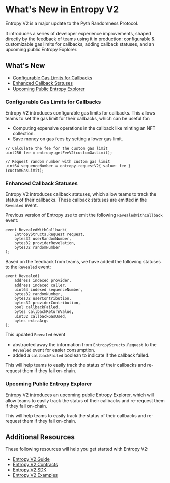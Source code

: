 # What's New in Entropy V2

Entropy V2 is a major update to the Pyth Randomness Protocol.

It introduces a series of developer experience improvements, shaped directly by the feedback of teams using it in production:
configurable & customizable gas limits for callbacks, adding callback statuses, and an upcoming public Entropy Explorer.

## What's New

- [Configurable Gas Limits for Callbacks](#configurable-gas-limits-for-callbacks)
- [Enhanced Callback Statuses](#enhanced-callback-statuses)
- [Upcoming Public Entropy Explorer](#upcoming-public-entropy-explorer)

### Configurable Gas Limits for Callbacks

Entropy V2 introduces configurable gas limits for callbacks.
This allows teams to set the gas limit for their callbacks, which can be useful for:

- Computing expensive operations in the callback like minting an NFT collection.
- Save money on gas fees by setting a lower gas limit.

```solidity copy
// Calculate the fee for the custom gas limit
uint256 fee = entropy.getFeeV2(customGasLimit);

// Request random number with custom gas limit
uint64 sequenceNumber = entropy.requestV2{ value: fee }(customGasLimit);
```

### Enhanced Callback Statuses

Entropy V2 introduces callback statuses, which allow teams to track the status of their callbacks.
These callback statuses are emitted in the `Revealed` event.

Previous version of Entropy use to emit the following `RevealedWithCallback` event:

```solidity copy
event RevealedWithCallback(
    EntropyStructs.Request request,
    bytes32 userRandomNumber,
    bytes32 providerRevelation,
    bytes32 randomNumber
);
```

Based on the feedback from teams, we have added the following statuses to the `Revealed` event:

```solidity copy
event Revealed(
    address indexed provider,
    address indexed caller,
    uint64 indexed sequenceNumber,
    bytes32 randomNumber,
    bytes32 userContribution,
    bytes32 providerContribution,
    bool callbackFailed,
    bytes callbackReturnValue,
    uint32 callbackGasUsed,
    bytes extraArgs
);
```

This updated `Revealed` event

- abstracted away the information from `EntropyStructs.Request` to the `Revealed` event for easier consumption.
- added a `callbackFailed` boolean to indicate if the callback failed.

This will help teams to easily track the status of their callbacks and re-request them if they fail on-chain.

### Upcoming Public Entropy Explorer

Entropy V2 introduces an upcoming public Entropy Explorer, which will allow teams to easily track the status of their callbacks and re-request them if they fail on-chain.

This will help teams to easily track the status of their callbacks and re-request them if they fail on-chain.

## Additional Resources

These following resources will help you get started with Entropy V2:

- [Entropy V2 Guide](./generate-random-numbers/evm.mdx)
- [Entropy V2 Contracts](https://github.com/pyth-network/pyth-crosschain/tree/main/target_chains/ethereum/contracts/contracts/entropy)
- [Entropy V2 SDK](https://github.com/pyth-network/pyth-crosschain/tree/main/target_chains/ethereum/entropy_sdk/solidity)
- [Entropy V2 Examples](https://github.com/pyth-network/pyth-examples/tree/main/entropy)
